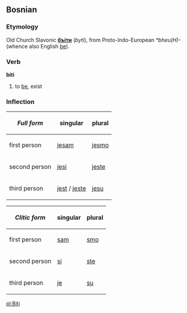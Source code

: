 ==Bosnian==
===Etymology===
Old Church Slavonic '''[[бъіти]]''' (''byti''), from Proto-Indo-European ''*bheu(H)-'' (whence also English [[be]]).

===Verb===
'''biti''' 
# to [[be]], exist

===Inflection===
{| cellpadding=5
! ''Full form'' !! singular !! plural
|-
! first person
| [[jesam]] || [[jesmo]]
|-
! second person
| [[jesi]] || [[jeste]]
|-
! third person
| [[jest]] / [[jeste]] || [[jesu]]
|}

{| cellpadding=5
! ''Clitic form'' !! singular !! plural
|-
! first person
| [[sam]] || [[smo]]
|-
! second person
| [[si]] || [[ste]]
|-
! third person
| [[je]] || [[su]]
|}

[[pl:Biti]]